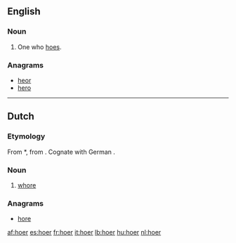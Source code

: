 ==English==

===Noun===
{{en-noun}}

# One who [[hoe]]s.

===Anagrams===
* [[heor#English|heor]]
* [[hero#English|hero]]

----

==Dutch==

===Etymology===
From {{etyl|odt|nl}} *{{term||huora|lang=odt}}, from {{proto|Germanic|hōrōn|lang=nl}}. Cognate with German {{term|Hure|lang=de}}.

===Noun===
{{nl-noun|f|hoeren|hoertje}}

# {{derogatory|lang=nl}} [[whore]]

===Anagrams===
* [[hore#Dutch|hore]]

[[af:hoer]]
[[es:hoer]]
[[fr:hoer]]
[[it:hoer]]
[[lb:hoer]]
[[hu:hoer]]
[[nl:hoer]]
